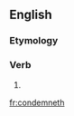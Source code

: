 ==English==

===Etymology===
{{suffix|condemn|eth}}

===Verb===
{{en-verb form}}

# {{archaic third-person singular of|condemn}}

[[fr:condemneth]]